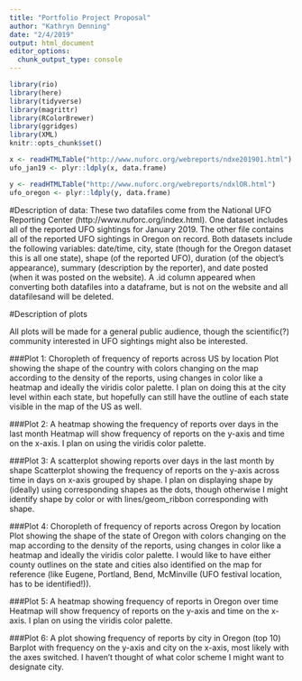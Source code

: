 ```yaml
---
title: "Portfolio Project Proposal"
author: "Kathryn Denning"
date: "2/4/2019"
output: html_document
editor_options: 
  chunk_output_type: console
---
```


```r
library(rio)
library(here)
library(tidyverse)
library(magrittr)
library(RColorBrewer)
library(ggridges)
library(XML)
knitr::opts_chunk$set()

x <- readHTMLTable("http://www.nuforc.org/webreports/ndxe201901.html")
ufo_jan19 <- plyr::ldply(x, data.frame)

y <- readHTMLTable("http://www.nuforc.org/webreports/ndxlOR.html")
ufo_oregon <- plyr::ldply(y, data.frame)
```

#Description of data:
These two datafiles come from the National UFO Reporting Center (http://www.nuforc.org/index.html). One dataset includes all of the reported UFO sightings for January 2019. The other file contains all of the reported UFO sightings in Oregon on record. Both datasets include the following variables: date/time, city, state (though for the Oregon dataset this is all one state), shape (of the reported UFO), duration (of the object's appearance), summary (description by the reporter), and date posted (when it was posted on the website). A .id column appeared when converting both datafiles into a dataframe, but is not on the website and all datafilesand will be deleted.

#Description of plots

All plots will be made for a general public audience, though the scientific(?) community interested in UFO sightings might also be interested.

###Plot 1: Choropleth of frequency of reports across US by location
Plot showing the shape of the country with colors changing on the map according to the density of the reports, using changes in color like a heatmap and ideally the viridis color palette. I plan on doing this at the city level within each state, but hopefully can still have the outline of each state visible in the map of the US as well.

###Plot 2: A heatmap showing the frequency of reports over days in the last month
Heatmap will show frequency of reports on the y-axis and time on the x-axis. I plan on using the viridis color palette.

###Plot 3: A scatterplot showing reports over days in the last month by shape
Scatterplot showing the frequency of reports on the y-axis across time in days on x-axis grouped by shape. I plan on displaying shape by (ideally) using corresponding shapes as the dots, though otherwise I might identify shape by color or with lines/geom_ribbon corresponding with shape. 

###Plot 4: Choropleth of frequency of reports across Oregon by location
Plot showing the shape of the state of Oregon with colors changing on the map according to the density of the reports, using changes in color like a heatmap and ideally the viridis color palette. I would like to have either county outlines on the state and cities also identified on the map for reference (like Eugene, Portland, Bend, McMinville (UFO festival location, has to be identified!)).

###Plot 5: A heatmap showing frequency of reports in Oregon over time
Heatmap will show frequency of reports on the y-axis and time on the x-axis. I plan on using the viridis color palette.

###Plot 6: A plot showing frequency of reports by city in Oregon (top 10)
Barplot with frequency on the y-axis and city on the x-axis, most likely with the axes switched. I haven't thought of what color scheme I might want to designate city.




